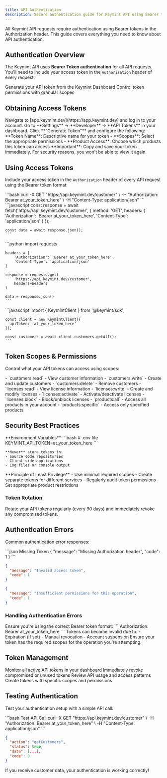```yaml
---
title: API Authentication
description: Secure authentication guide for Keymint API using Bearer tokens, access tokens, and best practices.
---
```


<Info>
All Keymint API requests require authentication using Bearer tokens in the Authorization header. This guide covers everything you need to know about API authentication.
</Info>

## Authentication Overview

The Keymint API uses **Bearer Token authentication** for all API requests. You'll need to include your access token in the `Authorization` header of every request.

<CardGroup cols={2}>
  <Card title="Get Access Token" icon="key" href="https://app.keymint.dev">
    Generate your API token from the Keymint Dashboard
  </Card>
  <Card title="Manage Scopes" icon="shield-check">
    Control token permissions with granular scopes
  </Card>
</CardGroup>

## Obtaining Access Tokens

<Steps>
  <Step title="Login to Dashboard">
    Navigate to [app.keymint.dev](https://app.keymint.dev) and log in to your account.
  </Step>
  <Step title="Access Developer Settings">
    Go to **Settings** → **Developer** → **API Tokens** in your dashboard.
  </Step>
  <Step title="Generate New Token">
    Click **"Generate Token"** and configure the following:
    - **Token Name**: Descriptive name for your token
    - **Scopes**: Select the appropriate permissions
    - **Product Access**: Choose which products this token can access
  </Step>
  <Step title="Save Your Token">
    <Warning>
    **Important**: Copy and save your token immediately. For security reasons, you won't be able to view it again.
    </Warning>
  </Step>
</Steps>

## Using Access Tokens

Include your access token in the `Authorization` header of every API request using the Bearer token format:

<Tabs>
  <Tab title="cURL">
    ```bash
    curl -X GET "https://api.keymint.dev/customer" \
      -H "Authorization: Bearer at_your_token_here" \
      -H "Content-Type: application/json"
    ```
  </Tab>
  
  <Tab title="JavaScript">
    ```javascript
    const response = await fetch('https://api.keymint.dev/customer', {
      method: 'GET',
      headers: {
        'Authorization': 'Bearer at_your_token_here',
        'Content-Type': 'application/json'
      }
    });
    
    const data = await response.json();
    ```
  </Tab>
  
  <Tab title="Python">
    ```python
    import requests
    
    headers = {
        'Authorization': 'Bearer at_your_token_here',
        'Content-Type': 'application/json'
    }
    
    response = requests.get(
        'https://api.keymint.dev/customer',
        headers=headers
    )
    
    data = response.json()
    ```
  </Tab>
  
  <Tab title="Node.js SDK">
    ```javascript
    import { KeymintClient } from '@keymint/sdk';
    
    const client = new KeymintClient({
      apiToken: 'at_your_token_here'
    });
    
    const customers = await client.customers.getAll();
    ```
  </Tab>
</Tabs>

## Token Scopes & Permissions

Control what your API tokens can access using scopes:

<AccordionGroup>
  <Accordion title="Customer Management" icon="users">
    - `customers:read` - View customer information
    - `customers:write` - Create and update customers
    - `customers:delete` - Remove customers
  </Accordion>
  
  <Accordion title="License Operations" icon="key">
    - `licenses:read` - View license information
    - `licenses:write` - Create and modify licenses
    - `licenses:activate` - Activate/deactivate licenses
    - `licenses:block` - Block/unblock licenses
  </Accordion>
  
  <Accordion title="Product Access" icon="box">
    - `products:all` - Access all products in your account
    - `products:specific` - Access only specified products
  </Accordion>
</AccordionGroup>

## Security Best Practices

<CardGroup cols={2}>
  <Card title="Token Storage" icon="vault">
    **Environment Variables**
    ```bash
    # .env file
    KEYMINT_API_TOKEN=at_your_token_here
    ```
    
    **Never** store tokens in:
    - Source code repositories
    - Client-side applications
    - Log files or console output
  </Card>
  
  <Card title="Access Control" icon="shield-halved">
    **Principle of Least Privilege**
    - Use minimal required scopes
    - Create separate tokens for different services
    - Regularly audit token permissions
    - Set appropriate product restrictions
  </Card>
</CardGroup>

### Token Rotation

<Tip>
Rotate your API tokens regularly (every 90 days) and immediately revoke any compromised tokens.
</Tip>

## Authentication Errors

Common authentication error responses:

<CodeGroup>
  ```json Missing Token
  {
    "message": "Missing Authorization header",
    "code": 1
  }
  ```
  
  ```json Invalid Token
  {
    "message": "Invalid access token",
    "code": 1
  }
  ```
  
  ```json Insufficient Permissions
  {
    "message": "Insufficient permissions for this operation",
    "code": 1
  }
  ```
</CodeGroup>

### Handling Authentication Errors

<Steps>
  <Step title="Verify Token Format">
    Ensure you're using the correct Bearer token format:
    ```
    Authorization: Bearer at_your_token_here
    ```
  </Step>
  
  <Step title="Check Token Validity">
    Tokens can become invalid due to:
    - Expiration (if set)
    - Manual revocation
    - Account suspension
  </Step>
  
  <Step title="Verify Scopes">
    Ensure your token has the required scopes for the operation you're attempting.
  </Step>
</Steps>

## Token Management

<CardGroup cols={2}>
  <Card title="View Active Tokens" icon="list" href="https://app.keymint.dev">
    Monitor all active API tokens in your dashboard
  </Card>
  <Card title="Revoke Tokens" icon="ban">
    Immediately revoke compromised or unused tokens
  </Card>
  <Card title="Audit Logs" icon="clipboard-list">
    Review API usage and access patterns
  </Card>
  <Card title="Generate New Tokens" icon="plus">
    Create tokens with specific scopes and permissions
  </Card>
</CardGroup>

## Testing Authentication

Test your authentication setup with a simple API call:

<CodeGroup>
  ```bash Test API Call
  curl -X GET "https://api.keymint.dev/customer" \
    -H "Authorization: Bearer at_your_token_here" \
    -H "Content-Type: application/json"
  ```
  
  ```json Success Response
  {
    "action": "getCustomers",
    "status": true,
    "data": [...],
    "code": 0
  }
  ```
</CodeGroup>

<Check>
If you receive customer data, your authentication is working correctly!
</Check>
